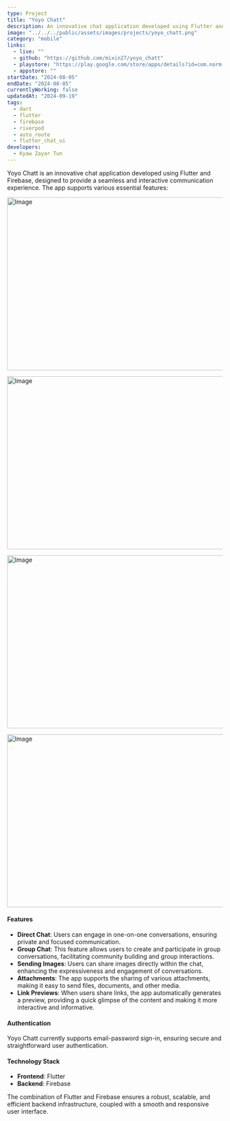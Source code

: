 ```yaml
---
type: Project
title: "Yoyo Chatt"
description: An innovative chat application developed using Flutter and Firebase.
image: "../../../public/assets/images/projects/yoyo_chatt.png"
category: "mobile"
links:
  - live: ""
  - github: "https://github.com/mixin27/yoyo_chatt"
  - playstore: "https://play.google.com/store/apps/details?id=com.norm.yoyo_chatt"
  - appstore: ""
startDate: "2024-08-05"
endDate: "2024-08-05"
currentlyWorking: false
updatedAt: "2024-09-19"
tags:
  - dart
  - flutter
  - firebase
  - riverpod
  - auto_route
  - flutter_chat_ui
developers:
  - Kyaw Zayar Tun
---
```


Yoyo Chatt is an innovative chat application developed using Flutter and Firebase, designed to provide a seamless and interactive communication experience. The app supports various essential features:

<Image
  src="/assets/images/projects/yoyo_chatt/chat_list_page.png"
  width="718"
  height="404"
  alt="Image"
  sizes="100vw"
/>

<Image
  src="/assets/images/projects/yoyo_chatt/chat_page.png"
  width="718"
  height="404"
  alt="Image"
  sizes="100vw"
/>

<Image
  src="/assets/images/projects/yoyo_chatt/users_page.png"
  width="718"
  height="404"
  alt="Image"
  sizes="100vw"
/>

<Image
  src="/assets/images/projects/yoyo_chatt/profile_page.png"
  width="718"
  height="404"
  alt="Image"
  sizes="100vw"
/>

#### Features

- **Direct Chat**: Users can engage in one-on-one conversations, ensuring private and focused communication.
- **Group Chat**: This feature allows users to create and participate in group conversations, facilitating community building and group interactions.
- **Sending Images**: Users can share images directly within the chat, enhancing the expressiveness and engagement of conversations.
- **Attachments**: The app supports the sharing of various attachments, making it easy to send files, documents, and other media.
- **Link Previews**: When users share links, the app automatically generates a preview, providing a quick glimpse of the content and making it more interactive and informative.

#### Authentication

Yoyo Chatt currently supports email-password sign-in, ensuring secure and straightforward user authentication.

#### Technology Stack

- **Frontend**: Flutter
- **Backend**: Firebase

The combination of Flutter and Firebase ensures a robust, scalable, and efficient backend infrastructure, coupled with a smooth and responsive user interface.
